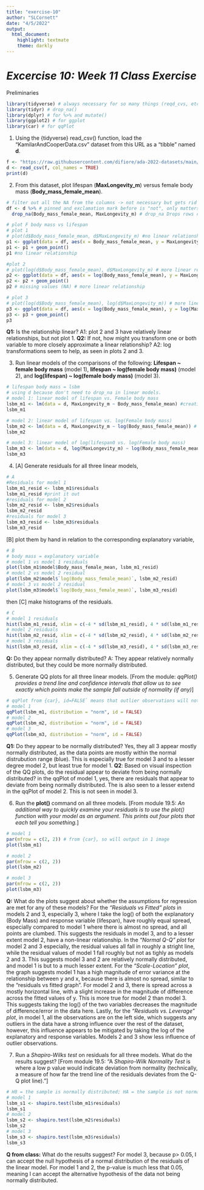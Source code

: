 ```yaml
---
title: "exercise-10"
author: "SLCornett"
date: "4/5/2022"
output: 
  html_document: 
    highlight: textmate
    theme: darkly
---
```

# ***Excercise 10: Week 11 Class Exercise***

Preliminaries
```r
library(tidyverse) # always necessary for so many things (reqd_cvs, etc.)
library(tidyr) # drop_na()
library(dplyr) # for %>% and mutate()
library(ggplot2) # for ggplot
library(car) # for qqPlot
```


1. Using the {tidyverse} read_csv() function, load the “KamilarAndCooperData.csv” dataset from this URL as a “tibble” named **d**.
```r
f <- "https://raw.githubusercontent.com/difiore/ada-2022-datasets/main/KamilarAndCooperData.csv"
d <- read_csv(f, col_names = TRUE)
print(d)
```


2. From this dataset, plot lifespan (**MaxLongevity_m**) versus female body mass (**Body_mass_female_mean**).
```r
# filter out all the NA from the columns -> not necessary but gets rid of the warming message from ggplot ("Removed 72 rows containing missing values (geom_point)")
df <- d %>% # pinned and exclamation mark before is "not", only matters for this part, so making a different dataframe, so it won't affect the linear models where don't need to drop the NAs
  drop_na(Body_mass_female_mean, MaxLongevity_m) # drop_na Drops rows containing missing values, {tidyr}

# plot F body mass vs lifespan
# plot 1
# plot(d$Body_mass_female_mean, d$MaxLongevity_m) #no linear relationship
p1 <- ggplot(data = df, aes(x = Body_mass_female_mean, y = MaxLongevity_m)) 
p1 <- p1 + geom_point()
p1 #no linear relationship

#plot 2
# plot(log(d$Body_mass_female_mean), d$MaxLongevity_m) # more linear relationship
p2 <- ggplot(data = df, aes(x = log(Body_mass_female_mean), y = MaxLongevity_m)) 
p2 <- p2 + geom_point()
p2 # missing values (NA) # more linear relationship

# plot 3
# plot(log(d$Body_mass_female_mean), log(d$MaxLongevity_m)) # more linear relationship
p3 <- ggplot(data = df, aes(x = log(Body_mass_female_mean), y = log(MaxLongevity_m))) 
p3 <- p3 + geom_point()
p3
```

**Q1:** Is the relationship linear? A1: plot 2 and 3 have  relatively linear relationships, but not plot 1. **Q2:** If not, how might you transform one or both variable to more closely approximate a linear relationship? A2: log transformations seem to help, as seen in plots 2 and 3. 


3. Run linear models of the comparisons of the following: **Lifespan ~ female body mass** (model 1), **lifespan ~ log(female body mass)** (model 2), and **log(lifespan) ~ log(female body mass)** (model 3).
```r
# lifespan body mass = lsbm
# using d because don't need to drop_na in linear models.
# model 1: linear model of lifespan vs. Female body mass
lsbm_m1 <- lm(data = d, MaxLongevity_m ~ Body_mass_female_mean) #creating linear model
lsbm_m1 

# model 2: linear model of lifespan vs. log(Female body mass)
lsbm_m2 <- lm(data = d, MaxLongevity_m ~ log(Body_mass_female_mean)) # creating linear model
lsbm_m2

# model 3: linear model of log(lifespan0 vs. log(Female body mass)
lsbm_m3 <- lm(data = d, log(MaxLongevity_m) ~ log(Body_mass_female_mean))
lsbm_m3
```


4. [A] Generate residuals for all three linear models,
```r
# A
#Residuals for model 1
lsbm_m1_resid <- lsbm_m1$residuals
lsbm_m1_resid #print it out
#residuals for model 2
lsbm_m2_resid <- lsbm_m2$residuals
lsbm_m2_resid
#residuals for model 3
lsbm_m3_resid <- lsbm_m3$residuals
lsbm_m3_resid
```


[B] plot them by hand in relation to the corresponding explanatory variable,
```r
# B
# body mass = explanatory variable
# model 1 vs model 1 residuals
plot(lsbm_m1$model$Body_mass_female_mean, lsbm_m1_resid)
# model 2 vs model 2 residual
plot(lsbm_m2$model$`log(Body_mass_female_mean)`, lsbm_m2_resid)
# model 3 vs model 2 residual
plot(lsbm_m3$model$`log(Body_mass_female_mean)`, lsbm_m3_resid)
```


then [C] make histograms of the residuals.
```r
# C 
# model 1 residuals
hist(lsbm_m1_resid, xlim = c(-4 * sd(lsbm_m1_resid), 4 * sd(lsbm_m1_resid)), breaks = 20, main = "Histogram of lifespan vs. Female body mass (Model 1) Residuals")
# model 2 residuals 
hist(lsbm_m2_resid, xlim = c(-4 * sd(lsbm_m2_resid), 4 * sd(lsbm_m2_resid)), breaks = 20, main = "Histogram of lifespan vs. log(Female body mass) (Model 2) Residuals")
# model 3 residuals
hist(lsbm_m3_resid, xlim = c(-4 * sd(lsbm_m3_resid), 4 * sd(lsbm_m3_resid)), breaks = 20, main = "Histogram of log(lifespan) vs. log(Female body mass) (Model 3) Residuals")
```

**Q:** Do they appear normally distributed? A: They appear relatively normally distributed, but they could be more normally distributed. 


5. Generate QQ plots for all three linear models.
[From the module: _*qqPlot()* provides a trend line and confidence intervals that allow us to see exactly which points make the sample fall outside of normality (if any)_]
```r
# qqPlot from {car}, id=FALSE` means that outlier observations will not be labelled
# model 1
qqPlot(lsbm_m1, distribution = "norm", id = FALSE)  
# model 2
qqPlot(lsbm_m2, distribution = "norm", id = FALSE)
# model 3
qqPlot(lsbm_m3, distribution = "norm", id = FALSE)
```

**Q1:**  Do they appear to be normally distributed? Yes, they all 3 appear mostly normally distributed, as the data points are mostly within the normal distrubution range (blue). This is especially true for model 3 and to a lesser degree model 2, but least true for model 1.  **Q2**: Based on visual inspection of the QQ plots, do the residual appear to deviate from being normally distributed? in the qqPlot of model 1, yes, there are residuals that appear to deviate from being normally distributed. The is also seen to a lesser extend in the qqPlot of model 2. This is not seen in model 3. 


6. Run the **plot()** command on all three models.
[From module 19.5: _An additional way to quickly examine your residuals is to use the plot() function with your model as an argument. This prints out four plots that each tell you something._]
```r
# model 1
par(mfrow = c(2, 2)) # from {car}, so will output in 1 image
plot(lsbm_m1)

# model 2
par(mfrow = c(2, 2)) 
plot(lsbm_m2)

# model 3
par(mfrow = c(2, 2))
plot(lsbm_m3)
```

**Q:** What do the plots suggest about whether the assumptions for regression are met for any of these models?  For the *“Residuals vs Fitted” plots* in models 2 and 3, especially 3, where I take the log() of both the explanatory (Body Mass) and response variable (lifespan), have roughly equal spread, especially compared to model 1 where there is almost no spread, and all points are clumbed. This suggests the residuals in model 3, and to a lesser extent model 2, have a non-linear relationship. In the *“Normal Q-Q” plot* for model 2 and 3 especially, the residual values all fall in roughly a stright line, while the residual values of model 1 fall roughly but not as tighly as models 2 and 3. This suggests model 3 and 2 are relatively normally distributed, and model 1 is but to a much lesser extent. For the *“Scale-Location" plot*, the graph suggests model 1 has a high magnitude of error variance at the relationship between y and x, because there is almost no spread, similar to the "residuals vs fitted graph". For model 2 and 3, there is spread across a mostly horizontal line, with a slight increase in the magnitude of difference across the fitted values of y. This is more true for model 2 than model 3. This suggests taking the log() of the two variables decreases the magnitude of difference/error in the data here. Lastly, for the *“Residuals vs. Leverage” plot*, in model 1, all the observations are on the left side, which suggests any outliers in the data have a strong influence over the rest of the dataset, however, this influence appears to be mitigated by taking the log of the explanatory and response variables. Models 2 and 3 show less influence of outlier observations. 

7. Run a *Shapiro-Wilks test* on residuals for all three models. What do the results suggest? 
[From module 19.5: "A *Shapiro-Wilk Normality Test* is where a low p value would indicate deviation from normality (technically, a measure of how far the trend line of the residuals deviates from the Q-Q plot line)."]
```r
# H0 = the sample is normally distributed; HA = the sample is not normally distributed. If p > a, then accept H0; If p </= a, then reject H0 in favor of HA.
# model 1
lsbm_s1 <- shapiro.test(lsbm_m1$residuals)
lsbm_s1
# model 2
lsbm_s2 <- shapiro.test(lsbm_m2$residuals)
lsbm_s2
# model 3
lsbm_s3 <- shapiro.test(lsbm_m3$residuals)
lsbm_s3
```
**Q from class:** What do the results suggest? For model 3, because p> 0.05, I can accept the null hypothesis of a normal distribution of the residuals of the linear model. For model 1 and 2, the p-value is much less that 0.05, meaning I can accept the alternative hypothesis of the data not being normally distributed. 